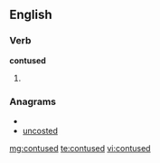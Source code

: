==English==

===Verb===
'''contused'''

# {{past of|[[contuse]]}}

===Anagrams===
* {{alphagram|cdenostu}}
* [[uncosted#English|uncosted]]

[[mg:contused]]
[[te:contused]]
[[vi:contused]]
